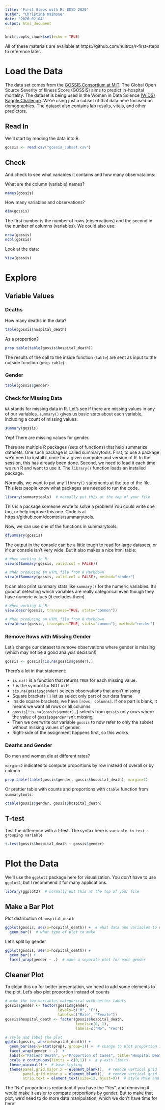 ```yaml
---
title: 'First Steps with R: BDSD 2020'
author: "Christina Maimone"
date: "2020-02-04"
output: html_document
---
```


```r
knitr::opts_chunk$set(echo = TRUE)
```

All of these materials are available at https://github.com/nuitrcs/r-first-steps to reference later.  

# Load the Data

The data set comes from the [GOSSIS Consortium at MIT](https://gossis.mit.edu/).  The Global Open Source Severity of Illness Score (GOSSIS) aims to predict in-hospital mortality.  The dataset is being used in the Women in Data Science [(WiDS) Kaggle Challenge](https://www.kaggle.com/c/widsdatathon2020). We're using just a subset of that data here focused on demographics.  The dataset also contains lab results, vitals, and other predictors.

## Read In

We'll start by reading the data into R.  

```r
gossis <- read.csv("gossis_subset.csv")
```

## Check

And check to see what variables it contains and how many observataions:

What are the column (variable) names?

```r
names(gossis)
```

How many variables and observations?

```r
dim(gossis)
```

The first number is the number of rows (observations) and the second in the number of columns (variables).  We could also use:

```r
nrow(gossis)
ncol(gossis)
```

Look at the data:

```r
View(gossis)
```


# Explore

## Variable Values

### Deaths

How many deaths in the data?

```r
table(gossis$hospital_death)
```

As a proportion?

```r
prop.table(table(gossis$hospital_death))
```

The results of the call to the inside function (`table`) are sent as input to the outside function (`prop.table`).

### Gender

```r
table(gossis$gender)
```


### Check for Missing Data

`NA` stands for missing data in R.  Let's see if there are missing values in any of our variables.  `summary()` gives us basic stats about each variable, including a count of missing values:

```r
summary(gossis)
```

Yep!  There are missing values for gender. 

There are multiple R packages (sets of functions) that help summarize datasets.  One such package is called summarytools.  First, to use a package we'd need to install it once for a given computer and version of R.  In the session, this has already been done.  Second, we need to load it each time we run R and want to use it.   The `library()` function loads an installed package. 

Normally, we want to put any `library()` statements at the top of the file. This lets people know what packages are needed to run the code.

```r
library(summarytools)  # normally put this at the top of your file
```

This is a package someone wrote to solve a problem!  You could write one too, or help improve this one.  Code is at https://github.com/dcomtois/summarytools.  

Now, we can use one of the functions in summarytools:

```r
dfSummary(gossis)
```

The output in the console can be a little tough to read for large datasets, or if our console isn't very wide. But it also makes a nice html table:

```r
# When working in R:
view(dfSummary(gossis, valid.col = FALSE))
```

```r
# When producing an HTML file from R Markdown
view(dfSummary(gossis, valid.col = FALSE), method="render")
```

It can also print summary stats like `summary()` for the numeric variables.  It's good at detecting which variables are really categorical even though they have numeric values (it excludes them).  

```r
# When working in R:
view(descr(gossis, transpose=TRUE, stats="common"))
```

```r
# When producing an HTML file from R Markdown
view(descr(gossis, transpose=TRUE, stats="common"), method="render")
```

### Remove Rows with Missing Gender

Let's change our dataset to remove observations where gender is missing (which may not be a good analysis decision!)

```r
gossis <- gossis[!is.na(gossis$gender),]
```

There's a lot in that statement:

* `is.na()` is a function that returns `TRUE` for each missing value.
* `!` is the symbol for NOT in R
* `!is.na(gossis$gender)` selects observations that aren't missing
* Square brackets `[]` let us select only part of our data frame
* Inside square brackets, we have `[rows, columns]`.  If one part is blank, it means we want all rows or all columns
* `gossis[!is.na(gossis$gender),]` selects from `gossis` only rows where the value of `gossis$gender` isn't missing
* Then we overwrite our variable `gossis` to now refer to only the subset without missing values of gender.
* Right-side of the assignment happens first, so this works


### Deaths and Gender

Do men and women die at different rates?

`margin=2` indicates to compute proportions by row instead of overall or by column

```r
prop.table(table(gossis$gender, gossis$hospital_death), margin=2)
```

Or prettier table with counts and proportions with `ctable` function from `summarytools`:

```r
ctable(gossis$gender, gossis$hospital_death)
```


## T-test

Test the difference with a t-test.  The syntax here is `variable to test ~ grouping variable`

```r
t.test(gossis$hospital_death ~ gossis$gender)
```


# Plot the Data

We'll use the `ggplot2` package here for visualization.  You don't have to use `ggplot2`, but I recommend it for many applications.

```r
library(ggplot2)  # normally put this at the top of your file
```

## Make a Bar Plot

Plot distribution of `hospital_death`

```r
ggplot(gossis, aes(x=hospital_death)) +  # what data and variables to use
  geom_bar()  # what type of plot to make
```

Let's split by gender

```r
ggplot(gossis, aes(x=hospital_death)) +  
  geom_bar() + 
  facet_wrap(gender ~ .)  # make a separate plot for each gender
```


## Cleaner Plot

To clean this up for better presentation, we need to add some elements to the plot.  Let's also plot proportion instead of counts

```r
# make the two variables categorical with better labels
gossis$gender <- factor(gossis$gender, 
                        levels=c("M", "F"), 
                        labels=c("Male", "Female"))
gossis$hospital_death <- factor(gossis$hospital_death, 
                                levels=c(0, 1),
                                labels=c("No", "Yes"))

# style and label the plot
ggplot(gossis, aes(x=hospital_death)) +  
  geom_bar(aes(y=stat(prop), group=1)) +  # change to plot proportion instead of count
  facet_wrap(gender ~ .)  +
  labs(x="Patient Death", y="Proportion of Cases", title="Hospital Deaths by Gender") + # labels
  scale_y_continuous(limits = c(0,1)) +  # y-axis limits
  theme_minimal() +  # base styling
  theme(panel.grid.major.x = element_blank(),  # remove vertical grid lines
        panel.grid.minor.x = element_blank(),  # remove vertical grid lines
        strip.text = element_text(size=12, hjust=0))  # style Male and Female labels
```

The "No" proportion is redundant if you have the "Yes", and removing it would make it easier to compare proportions by gender.  But to make that plot, we'd need to do more data manipulation, which we don't have time for here!
